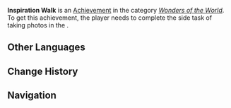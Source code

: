 {{Achievement Infobox
|id           = 84582
|order id     = 4106
|category     = Wonders of the World
|description  = Help Zicheng gather inspiration for poetry...?
|requirements = Complete the side task during ''[[Sharpshooter on Hand]]''.
|primogems    = 5
|tracking     = 
|topic        = 
|type         = Commission
|hidden       = 1
|set          = 
}}
'''Inspiration Walk''' is an [[Achievement]] in the category ''[[Wonders of the World]]''. To get this achievement, the player needs to complete the side task of taking photos in the {{Quest|Sharpshooter on Hand}}.
<!--
==Gameplay Notes==
*

==Gallery==
{{Preview
|size=300px
|file=
|caption=
}}

==Video Guides==
{{EVT
|video1   = 
|caption1 = 
}}
-->
==Other Languages==
{{Other Languages
|en       = Inspiration Walk
|zhs      = 妙手采风
|zhs_rm   = 
|zht      = 妙手考察
|zht_rm   = 
|zh_tl    = 
|ja       = 巧妙な采風
|ja_rm    = Koumyou-na Saifuu
|ja_tl    = 
|ko       = 영감 수집
|ko_tl    = 
|es       = Ingenio cultural
|es_tl    = Cultural Ingenuity
|fr       = Marche inspirante
|fr_tl    = Inspiring Walk
|ru       = Прогулка в поисках вдохновения
|ru_tl    = Walk in Search of Inspiration
|th       = เส้นทางแห่งแรงบันดาลใจ
|th_rm    = 
|th_tl    = 
|vi       = Hứng Khởi Khéo Léo
|vi_tl    = 
|de       = Ein inspirierender Spaziergang
|de_tl    = An Inspirational Walk
|id       = Ngakunya Sih Cari Inspirasi
|id_tl    = He Claims to be Searching For Inspiration<!-- Uses "he" because this commission is related to Zicheng, who is a male -->
|pt       = Caminhada da Inspiração
|pt_tl    = 
|tr       = İlham Yürüyüşü
|tr_tl    = 
|it       = Passeggiata ispiratrice
|it_tl    = Inspirational Walk
}}

==Change History==
{{Change History|5.0}}
<!--
==References==
{{Reflist}}
-->
==Navigation==
{{Achievement Navbox}}